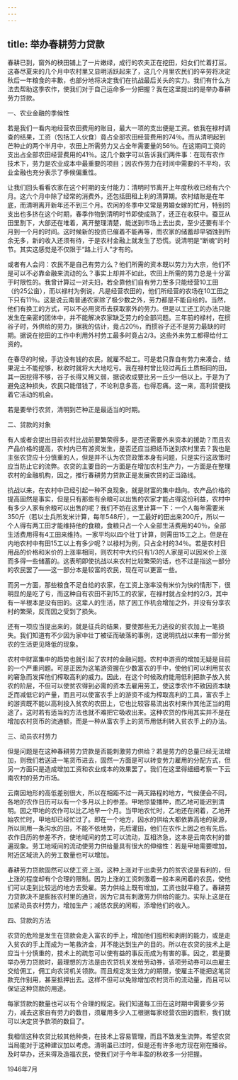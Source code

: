 ```yaml
---
---
---
```

title: 举办春耕劳力贷款
---




春耕已到，窗外的秧田铺上了一片嫩绿，成行的农夫正在挖田，妇女们忙着打豆。这春尽夏来的几个月中农村里又显明活跃起来了，这几个月里农民们的辛劳将决定秋后一年粮食的丰歉，也部分地将决定我们在抗战最后关头的实力。我们有什么方法去帮助这季农作，使我们对于自己运命多一分把握？我在这里提出的是举办春耕劳力贷款。

一、农业金融的季候性

若是我们一看内地经营农田费用的账目，最大一项的支出便是工资。依我在禄村调查的结果，工资（包括工人伙食）竟占全部农田经营费用的74％。而从清明起到芒种止的两个半月中，农田上所需劳力又占全年需要量的56％。在这期间工资的支出占全部农田经营费用的41％。这几个数字可以告诉我们两件事：在现有农作技术下，劳力是农业成本中最重要的项目；因农作劳力在时间中需要的不平均，农业金融也充分表示了季候偏重性。

让我们回头看看农家在这个时期的支付能力：清明时节离开上年度秋收已经有六个月。这六个月中除了经常的消费外，还包括田租上利的清算期。农村结账是在年底，而清明离开新年还不到三个月。农闲的冬季中又常是男婚女嫁的忙月，特别的支出也多挤在这个时期，春季作物到清明时节即使成熟了，还正在收获中。蚕豆从田里割下，大部还在堆着，离开整理清楚，能送到市场上去出卖，至少还要有半个月到一个月的时间。这时候新的投资已催着不能再等，而农家的储蓄却早销蚀到所余无多，新的收入还须有待，于是农村金融上就发生了恐慌。说清明是“断魂”的时节。其实这感觉是不仅限于“路上行人”才有的。

或者有人会问：农民不是自己有劳力么？他们所需的资本既以劳力为大宗，他们不是可以不必靠金融来流动的么？事实上却并不如此，农田上所需的劳力总是十分富于时限性的。我曾计算过一对夫妇，若全靠他们自有劳力至多只能经营10工田（约25公亩），而以禄村为例说，凡是经营农田的，他们所经营的农场在10工田之下只有11％。这是说云南普通农家除了极少数之外，劳力都是不能自给的。当然，他们有换工的方式，可以不必用货币去获取家外的劳力。但是以工还工的办法只能发生在亲密的团体中，并不能解决农家缺乏劳力的全部问题。三年前的禄村，在掼谷子时，外供给的劳力，据我的估计，竟占20％，而掼谷子还不是劳力最缺的时期。据说在挖田的工作中利用外村劳工最多时竟占2/3。这些外来劳工都得给付工资的。

在春尽的时候，手边没有钱的农民，就雇不起工。可是若只靠自有劳力来凑合，结果泥土不能挖够，秋收时就将大大地吃亏。我在禄村曾比较过两丘土质相同的田，其一因挖得不够，谷子长得又稀又弱，据说收成要比另一丘少一倍以上。于是为了避免这种损失，农民只能借钱了，不论利息多高，也得忍痛。这一来，高利贷便找着它活动的机会。

若是要举行农贷，清明到芒种正是最适当的时期。

二、贷款的对象

有人或者会提出目前农村比战前要繁荣得多，是否还需要外来资本的援助？而且农产品价格的提高，农村内已有游资发生，是否还应当把纸币送到农村里去？我也是主张农贷应十分慎重的人，但是并不认为农贷政策本身有问题，只是实行这政策时应当防止它的流弊。农贷的主要目的一方面是在增加农村生产力，一方面是在整理农村的金融机构，因之，推行春耕劳力贷款正是发展农贷的正当路线。

抗战以来，在农村中已经引起一种不良现象，就是财富的集中趋向。农产品价格的提高固然是事实，但是只有那些有余粮可以出售的农家才能占得这份利益，农村中有多少人家有余粮可以出售的呢？我们不妨在这里计算一下：一个人每年需要米350斤（若以士兵所发米计算，每年548斤），一工最好的田出来200斤，所以一个人得有两工田才能维持他的食粮，食粮只占一个人全部生活费用的40％，全部生活费用得有4工田来维持。一家平均以四个壮丁计算，则需田15工之上。但是在内地农村中有田15工以上有多少呢？以禄村为例，只占全村的34％。若是农村日用品的价格和米价的上涨率相同，则农村中大约只有1/3的人家是可以因米价上涨而多得一些储蓄的。这表明即使抗战以来农村比较繁荣的话，也不过是指这一部分的农民罢了——这一部分本是较富的农民，现在可以更富一些。

而另一方面，那些粮食不足自给的农家，在工资上涨率没有米价为快的情形下，很明显的是吃了亏，而这种自有农田不到15工的农家，在禄村就占全村的2/3，其中有一半根本是没有田的。这辈人的生活，除了因工作机会增加之外，并没有分享农村的繁荣，反而因之受到了损失。

还有一项应当提出来的，就是征兵的结果，要使那些无力逃役的贫农加上一笔损失。我们知道有不少因为家中壮丁被征而破落的事例，这说明抗战以来有一部分贫农的生活更见降低的现象。

农村中财富集中的趋势也就引起了农村的金融问题。农村中游资的增加无疑是目前的一个严重问题。可是正因为这笔游资握在少数富农的手中，使他们可以利用贫农的窘急而发挥他们榨取高利的威力。因此，在这个时候政府能用低利把款子放入贫农的阶层，不但可以使贫农得到必需的资本去雇用劳工，使这季农作不致因资本缺乏而减低它的产量，而且可以使富农手上的游资不成为榨取高利的工具，富农手上的游资既不能以高利投入贫农的农田上，它也比较容易流出农村来作其他正当的用途了。这时若有适当的方法也就不难把它吸收出来。这种农贷的作用其实并不是在增加农村货币的流通额，而是一种从富农手上的货币用低利转入贫农手上的办法。

三、动员农村劳力

但是问题是在这种春耕劳力贷款是否能刺激劳力供给？若是劳力的总量已经无法增加，则我们若送进一笔货币进去，固然一方面是可以转变劳力雇用的分配方式，但另一方面只是造成增加工资和农业成本的效果罢了。我们在这里得细细考察一下云南农村的劳力市场。

云南因地形的高低差别很大，所以在相距不过一两天路程的地方，气候便会不同，各地的农作日历可以有一个多月以上的参差。甲地惊蛰播种，而乙地可能迟到清明。因之甲地的农作可以比乙地早一个月。当甲地农忙时，乙地还在闲着，乙地开始农忙时，甲地却已经忙过了。即在一个地方，因水的供给大都依靠高地的泉源，所以同用一条沟水的田，不能不依地势，先后灌田，他们在农作上因之也有先后。农作日历的参差不齐，使地域间的劳工可以流动，互相济急，这本是云南农村的普遍现象。劳工地域间的流动使劳力供给量具有很大的伸缩性：若是甲地需要增加，附近区域流入的劳工数量也可以增加。

春耕劳力贷款固然可以使工资上涨，这种上涨对于出卖劳力的贫农说是有利的，但上涨的程度却有个合理的限制。因为上涨的工资刺激着一般本来闲着的农民，使他们可以走到比较远的地方去受雇。劳力供给上既有增加，工资也就平稳了。春耕劳力贷款决不是膨胀农村里的通货，因为它具有刺激劳力供给的能力。实际上这是在加紧动员农村劳力，增加生产；减低农民的闲暇，添增他们的收入。

四、贷款的方法

农贷的危险是发生在贷款会走入富农的手上，增加他们囤积和剥削的能力，或是走入贫农的手上而成为一笔救济金，并不能达到生产的目的。所以在农贷的技术上是应当十分慎重的，技术上的疏忽可以使有益的事反而成为有害的事。因之，若是要举办劳力贷款时，最理想的方法是由农贷机关发给劳动券，该项劳动券可以由雇主交给佣工，佣工向农贷机关领款。而且规定发生效力的期限，使雇主不能把这笔贷款充作别用，甚至抵押出去。这样不但可以免除增加农村货币的流动量，而且可以保证这种贷款的用途。

每家贷款的数量也可以有个合理的规定。我们知道每工田在这时期中需要多少劳力，减去这家自有劳力的数目，须雇用多少人工根据每家经营农田的面积，我们就可以决定贷予款项的数目了。

我相信这种农贷比较其他种类，在技术上容易管理，而且不致发生流弊。希望农贷当局能对于这种建议加以考虑。清明虽已过时，但是还有许多地方现在刚在播谷。及时举办，还来得及造福农民，使我们对于今年丰盈的秋收多一分把握。

1946年7月